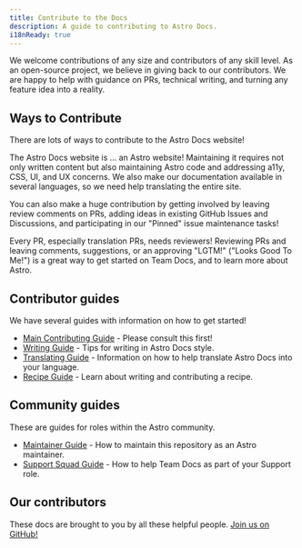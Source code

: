 ```yaml
---
title: Contribute to the Docs
description: A guide to contributing to Astro Docs.
i18nReady: true
---
```



We welcome contributions of any size and contributors of any skill level. As an open-source project, we believe in giving back to our contributors. We are happy to help with guidance on PRs, technical writing, and turning any feature idea into a reality.

## Ways to Contribute

There are lots of ways to contribute to the Astro Docs website! 

The Astro Docs website is ... an Astro website! Maintaining it requires not only written content but also maintaining Astro code and addressing a11y, CSS, UI, and UX concerns. We also make our documentation available in several languages, so we need help translating the entire site.

You can also make a huge contribution by getting involved by leaving review comments on PRs, adding ideas in existing GitHub Issues and Discussions, and participating in our "Pinned" issue maintenance tasks! 

Every PR, especially translation PRs, needs reviewers! Reviewing PRs and leaving comments, suggestions, or an approving "LGTM!" ("Looks Good To Me!") is a great way to get started on Team Docs, and to learn more about Astro.

## Contributor guides

We have several guides with information on how to get started!

- [Main Contributing Guide](https://github.com/withastro/docs/blob/main/CONTRIBUTING.md) - Please consult this first!
- [Writing Guide](https://github.com/withastro/docs/blob/main/WRITING.md) - Tips for writing in Astro Docs style.
- [Translating Guide](https://github.com/withastro/docs/blob/main/TRANSLATING.md) - Information on how to help translate Astro Docs into your language.
- [Recipe Guide](https://github.com/withastro/docs/blob/main/RECIPES.md) - Learn about writing and contributing a recipe.

## Community guides

These are guides for roles within the Astro community.
- [Maintainer Guide](https://github.com/withastro/docs/blob/main/MAINTAINERS.md) - How to maintain this repository as an Astro maintainer.
- [Support Squad Guide](https://github.com/withastro/docs/blob/main/SUPPORTSQUAD.md) - How to help Team Docs as part of your Support role.

## Our contributors

These docs are brought to you by all these helpful people. [Join us on GitHub!](https://github.com/withastro/docs)

<ContributorList githubRepo="withastro/docs" />
